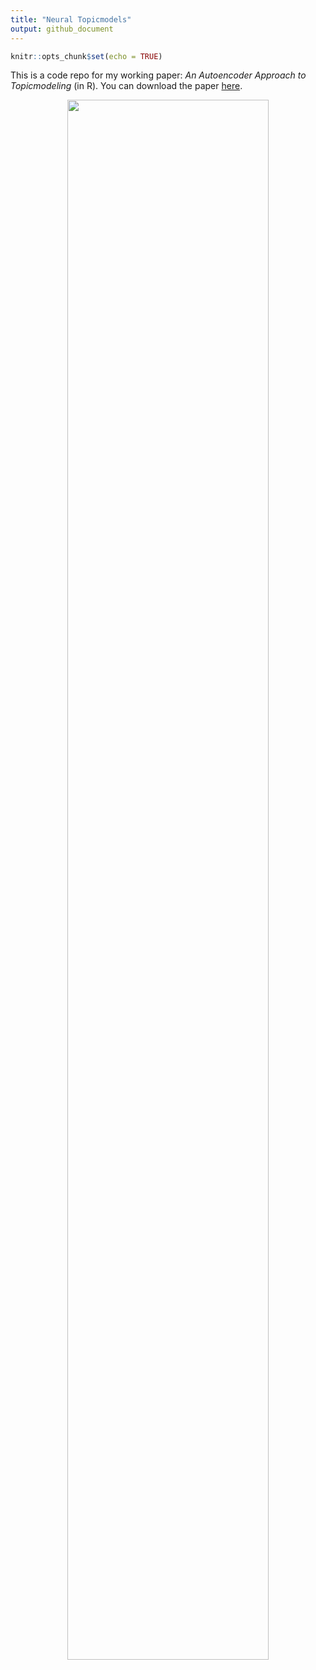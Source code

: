 ```yaml
---
title: "Neural Topicmodels"
output: github_document
---
```


```r
knitr::opts_chunk$set(echo = TRUE)
```


This is a code repo for my working paper: *An Autoencoder Approach to Topicmodeling* (in R). You can download the paper [here](https://github.com/systats/neural_topicmodels/raw/master/paper/css_paper.pdf).

<center>
<img src = "doc_embed.png" style="width:80%;">
</center>
